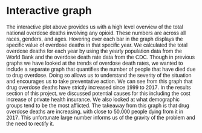 # Interactive graph

<style>
  * {
    font-family: sans-serif;
  }
</style> 

<div id="plot">
</div>

<script src="https://cdn.jsdelivr.net/npm/d3@7"></script>
<script src="scripts/myscript.js"></script>

The interactive plot above provides us with a high level overview of the total national overdose deaths involving any opioid. These numbers are across all races, genders, and ages. Hovering over each bar in the graph displays the specific value of overdose deaths in that specific year. We calculated the total overdose deaths for each year by using the yearly population data from the World Bank and the overdose death rate data from the CDC. Though in previous graphs we have looked at the trends of overdose death rates, we wanted to include a separate graph that quantifies the number of people that have died due to drug overdose. Doing so allows us to understand the severity of the situation and encourages us to take preventative action. We can see from this graph that drug overdose deaths have strictly increased since 1999 to 2017. In the results section of this project, we discussed potential causes for this including the cost increase of private health insurance. We also looked at what demographic groups tend to be the most afflicted. The takeaway from this graph is that drug overdose deaths are increasing, with close to 50,000 people dying from it in 2017. This unfortunate large number informs us of the gravity of the problem and the need to rectify it. 